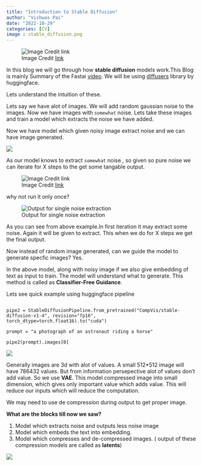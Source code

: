 ```yaml
---
title: "Introduction to Stable Diffusion"
author: "Vishwas Pai"
date: "2022-10-29"
categories: [CV]
image : stable_diffusion.png
---
```



![Image Credit [link](https://www.jousefmurad.com/content/images/2022/10/316b0d3b-591e-455f-b721-beaba73d0a0a_2400x1100.png)](stable_diffusion.png)

In this blog we will go through how **stable diffusion** models work.This Blog is mainly Summary of the Fastai [video](https://www.youtube.com/watch?v=_7rMfsA24Ls&t=1s). We will be using [diffusers](https://github.com/huggingface/diffusers) library by huggingface.


Lets understand the intuition of these. 

Lets say we have alot of images. We will add random gaussian noise to the images. Now we have images with `somewhat` noise. 
Lets take these images and train a model which extracts the noise we have added.

Now we have model which given noisy image extract noise and we can have image generated.

![](diffusion_arch.png)

As our model knows to extract `somewhat` noise , so given so pure noise we can iterate for X steps to the get some tangable output. 

![Image Credit [link](https://huggingface.co/blog/assets/78_annotated-diffusion/thumbnail.png)](noisy2proper.png)

why not run it only once?

![Output for single noise extraction](first_step_output.png)

As you can see from above example.In first iteration it may extract some noise. Again it will be given to extract. This when we do for X steps we get the final output. 



Now instead of random image generated, can we guide the model to generate specfic images? Yes. 

In the above model, along with noisy image if we also give embedding of text as input to train. The model will understand what to generate. This method is called as **Classifier-Free Guidance**. 


Lets see quick example using huggingface pipeline

```

pipe2 = StableDiffusionPipeline.from_pretrained("CompVis/stable-diffusion-v1-4", revision="fp16", torch_dtype=torch.float16).to("cuda")

prompt = "a photograph of an astronaut riding a horse"

pipe2(prompt).images[0]
```

![](astronot.png)
 

Generally images are 3d with alot of values. A small 512*512 image will have 786432 values. But from information persepective alot of values don't add value. 
So we use **VAE**. This model compressed image into small dimension, which gives only important value which adds value. This will reduce our inputs which will reduce the computation.

We may need to use de compression during output to get proper image.

**What are the blocks till now we saw?**

1. Model which extracts noise and outputs less noise image
2. Model which embeds the text into embedding.
3. Model which compresses and de-compressed images. ( output of these compression models are called as **latents**)

![](sd_architecure.png)